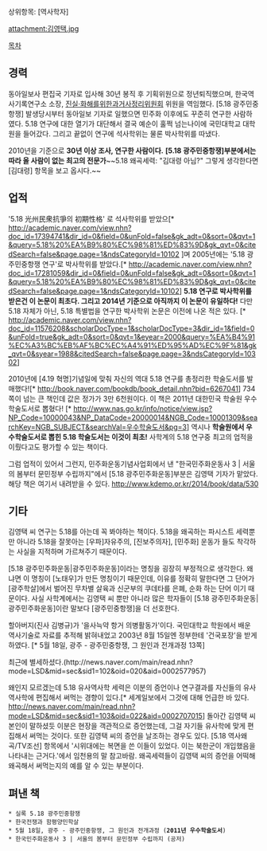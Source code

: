 상위항목: [역사학자]

attachment:김영택.jpg

[[목차]]
== 경력 ==
동아일보사 편집국 기자로 입사해 30년 봉직 후 기획위원으로 정년퇴직했으며, 한국역사기록연구소 소장, [[진실·화해를위한과거사정리위원회]] 위원을 역임했다. [5.18 광주민중항쟁] 발생당시부터 동아일보 기자로 일했으면 민주화 이후에도 꾸준히 연구한 사람하였다. 5.18 연구에 대한 열기가 대단해서 결국 예순이 훌쩍 넘는나이에 국민대학교 대학원을 들어갔다. 그리고 끝없이 연구에 석사학위는 물론 박사학위를 따냈다.

2010년을 기준으로 '''30년 이상 조사, 연구한 사람이다.''' '''[5.18 광주민중항쟁]부분에서는 따라 올 사람이 없는 최고의 전문가'''~~5.18 왜곡세력: "김대령 아님?" 그렇게 생각한다면 [김대령] 항목을 보고 옵시다.~~
== 업적 ==
'5.18 光州民衆抗爭의 初期性格' 로 석사학위를 받았으[* http://academic.naver.com/view.nhn?doc_id=17394741&dir_id=0&field=0&unFold=false&gk_adt=0&sort=0&qvt=1&query=5.18%20%EA%B9%80%EC%98%81%ED%83%9D&gk_qvt=0&citedSearch=false&page.page=1&ndsCategoryId=10102 ]며 2005년에는 '5.18 광주민중항쟁 연구'로 박사학위를 받았다.[* http://academic.naver.com/view.nhn?doc_id=17281059&dir_id=0&field=0&unFold=false&gk_adt=0&sort=0&qvt=1&query=5.18%20%EA%B9%80%EC%98%81%ED%83%9D&gk_qvt=0&citedSearch=false&page.page=1&ndsCategoryId=10102] '''5.18 연구로 박사학위를 받은건 이 논문이 최초다. 그리고 2014년 기준으로 아직까지 이 논문이 유일하다!''' 다만 5.18 자체가 아닌, 5.18 특별법을 연구한 박사학위 논문은 이전에 나온 적은 있다. [* http://academic.naver.com/view.nhn?doc_id=11576208&scholarDocType=1&scholarDocType=3&dir_id=1&field=0&unFold=true&gk_adt=0&sort=0&qvt=1&eyear=2000&query=%EA%B4%91%EC%A3%BC%EB%AF%BC%EC%A4%91%ED%95%AD%EC%9F%81&gk_qvt=0&syear=1988&citedSearch=false&page.page=3&ndsCategoryId=10302]

2010년에 [4.19 혁명]기념일에 맞춰 자신의 역대 5.18 연구를 총정리한 학술도서를 발매했다![* http://book.naver.com/bookdb/book_detail.nhn?bid=6267041] 734쪽이 넘는 큰 책인데 값은 정가가 3만 6천원이다. 이 책은 2011년 대한민국 학술원 우수학술도서로 뽑혔다! [* http://www.nas.go.kr/info/notice/view.jsp?NP_Code=10000043&NP_DataCode=20000014&NGB_Code=10001309&searchKey=NGB_SUBJECT&searchVal=우수학술도서&pg=3] 역시나 '''학술원에서 우수학술도서로 뽑힌 5.18 학술도서는 이것이 최초!''' 사학계의 5.18 연구중 최고의 업적을 이뤘다고도 평가할 수 있는 책이다.

그럼 업적이 있어서 그런지, 민주화운동기념사업회에서 낸 "한국민주화운동사 3 | 서울의 봄부터 문민정부 수립까지"에서 [5.18 광주민주화운동]부분은 김영택 기자가 맡았다. 해당 책은 여기서 내려받을 수 있다. http://www.kdemo.or.kr/2014/book/data/530

== 기타 ==
김영택 씨 연구는 5.18를 아는데 꼭 봐야하는 책이다. 5.18을 왜곡하는 파시스트 세력뿐만 아니라 5.18을 잘못아는 [우파]자유주의, [진보주의자], [민주화] 운동가 들도  착각하는 사실을 지적하며 가르쳐주기 때문이다.

[5.18 광주민주화운동|광주민주화운동]이라는 명칭을 굉장히 부정적으로 생각한다. 왜냐면 이 명칭이 [노태우]가 만든 명칭이기 때문인데, 이유를 정확히 말한다면 그 단어가 [광주학살]에서 벌어진 무차별 살육과 신군부의 쿠데타를 은폐, 순화 하는 단어 이기 때문이다. 사실 사학계에서는 김영택 씨 뿐만 아니라 많은 학자들이 [5.18 광주민주화운동|광주민주화운동]이란 말보다 [광주민중항쟁]을 더 선호한다.

할아버지(진사 김병규)가 '을사늑약 항거 의병활동가'이다. 국민대학교 학원에서 배운 역사기술로 자료를 추적해 밝혀내었고 2003년 8월 15일엔 정부한테 '건국포장'을 받게하였다. [* 5월 18일, 광주 - 광주민중항쟁, 그 원인과 전개과정 13쪽]

최근에 별세하셨다.(http://news.naver.com/main/read.nhn?mode=LSD&mid=sec&sid1=102&oid=020&aid=0002577957)

왜인지 모르겠는데 5.18 유사역사학 세력은 이분의 증언이나 연구결과를 자신들의 유사역사학에 편집해서 써먹는 경향이 있다.[* 세계일보에서 그것에 대해 언급한 바 있다. http://news.naver.com/main/read.nhn?mode=LSD&mid=sec&sid1=103&oid=022&aid=0002707015] 돌아간 김영택 씨 본인이 말하셨듯 이분은 현장을 객관적으로 증언했는데, 그걸 자기들 유사학에 맞게 편집해서 써먹는 것이다. 또한 김영택 씨의 증언을 날조하는 경우도 있다. [5.18 역사왜곡/TV조선] 항목에서 '시위대에는 복면을 쓴 이들이 있었다. 이는 북한군이 개입했음을 나타내는 근거다.'에서 임천용의 말 참고바람. 왜곡세력들이 김영택 씨의 증언을 어떡해 왜곡해서 써먹는지의 예를 알 수 있는 부분이다.

== 펴낸 책 ==
 * 실록 5.18 광주민중항쟁
 * 한국전쟁과 함평양민학살
 * 5월 18일, 광주 - 광주민중항쟁, 그 원인과 전개과정 ('''2011년 우수학술도서''')
 * 한국민주화운동사 3 | 서울의 봄부터 문민정부 수립까지 (공저)
